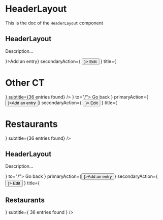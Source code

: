 <!--- HeaderLayout.stories.mdx --->


<Meta title="Design System/Layouts/HeaderLayouts" component={HeaderLayout} />

# HeaderLayout

This is the doc of the `HeaderLayout` component

## HeaderLayout

Description...

<Canvas>
  <Story name="base">
    <Box background="neutral100">
      <HeaderLayout
        primaryAction={<Button startIcon={<AddIcon />}>Add an entry</Button>}
        secondaryAction={
          <Button variant="tertiary" startIcon={<EditIcon />}>
            Edit
          </Button>
        }
        title={<H1 as="h2">Other CT</H1>}
        subtitle={<Subtitle textColor="neutral600">36 entries found</Subtitle>}
      />
      <HeaderLayout
        navigationAction={
          <Link startIcon={<BackIcon />} to="/">
            Go back
          </Link>
        }
        primaryAction={<Button startIcon={<AddIcon />}>Add an entry</Button>}
        secondaryAction={
          <Button variant="tertiary" startIcon={<EditIcon />}>
            Edit
          </Button>
        }
        title={<H1 as="h2">Restaurants</H1>}
        subtitle={<Subtitle textColor="neutral600">36 entries found</Subtitle>}
      />
    </Box>
  </Story>
</Canvas>

## HeaderLayout

Description...

<Canvas>
  <Story name="sticky">
    <Box background="neutral100">
      <HeaderLayout
        sticky
        navigationAction={
          <Link startIcon={<BackIcon />} to="/">
            <VisuallyHidden>Go back</VisuallyHidden>
          </Link>
        }
        primaryAction={<Button startIcon={<AddIcon />}>Add an entry</Button>}
        secondaryAction={
          <Button variant="tertiary" startIcon={<EditIcon />}>
            Edit
          </Button>
        }
        title={<H2>Restaurants</H2>}
        subtitle={
          <Text small={true} textColor="neutral600">
            36 entries found
          </Text>
        }
      />
    </Box>
  </Story>
</Canvas>
